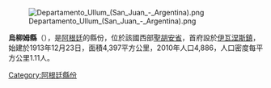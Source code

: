 [[Image:Departamento_Ullum_(San_Juan_-_Argentina).png|right]]

'''烏柳姆縣'''（{{lang-es|Departamento Ullum}}），是[[阿根廷|阿根廷]]的縣份，位於該國西部[[聖胡安省_(阿根廷)|聖胡安省]]，首府設於[[伊瓦涅斯鎮|伊瓦涅斯鎮]]，始建於1913年12月23日，面積4,397平方公里，2010年人口4,886，人口密度每平方公里1.11人。

{{Coord|31|25|S|68|43|W|type:landmark_source:USNO/HMNAO|display=title}}

{{Argentina-geo-stub}}
[[Category:阿根廷縣份|Category:阿根廷縣份]]